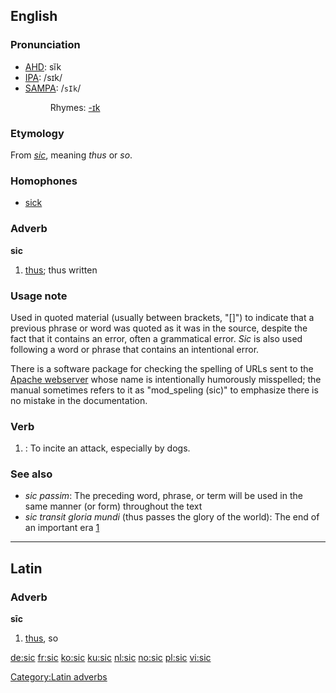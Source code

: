 ==English==

===Pronunciation===
*[[w:AHD|AHD]]: sĭk
*[[w:IPA|IPA]]: /sɪk/
*[[w:SAMPA|SAMPA]]: /<tt>sIk</tt>/
*:Rhymes: [[Rhymes:English:-ɪk|-ɪk]]

===Etymology===
From {{L.}} ''[[sic]]'', meaning ''thus'' or ''so''.

===Homophones===
*[[sick]]

===Adverb===
'''sic'''

# [[thus]]; thus written 

===Usage note===
Used in quoted material (usually between brackets, "[]") to indicate that a previous phrase or word was quoted as it was in the source, despite the fact that it contains an error, often a grammatical error. ''Sic'' is also used following a word or phrase that contains an intentional error.

There is a software package for checking the spelling of URLs sent to the [[w:Apache webserver|Apache webserver]] whose name is intentionally humorously misspelled; the manual sometimes refers to it as "mod_speling (sic)" to emphasize there is no mistake in the documentation.

===Verb===
{{en-verb|sic|c|ing}}

# {{transitive}}: To incite an attack, especially by dogs.

===See also===

* ''sic passim'': The preceding word, phrase, or term will be used in the same manner (or form) throughout the text
* ''sic transit gloria mundi'' (thus passes the glory of the world): The end of an important era [http://www.the-tidings.com/2004/0806/exhibit.htm]

----

==Latin==
===Adverb===
'''sīc'''
# [[thus]], so

[[Category:Latin adverbs]]

[[de:sic]]
[[fr:sic]]
[[ko:sic]]
[[ku:sic]]
[[nl:sic]]
[[no:sic]]
[[pl:sic]]
[[vi:sic]]